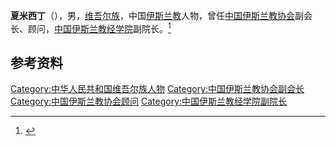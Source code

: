 '''夏米西丁'''（{{bd|？|}}），男，[[维吾尔族|维吾尔族]]，中国[[伊斯兰教|伊斯兰教]]人物，曾任[[中国伊斯兰教协会|中国伊斯兰教协会]]副会长、顾问，[[中国伊斯兰教经学院|中国伊斯兰教经学院]]副院长。<ref>{{Cite web|title=历届领导|url=http://www.chinaislam.net.cn/about/xhld/4/2/201205/29-958.html|accessdate=2020-12-07|work=中国伊斯兰教协会|archive-date=2019-08-11|archive-url=https://web.archive.org/web/20190811043722/http://www.chinaislam.net.cn/about/xhld/4/2/201205/29-958.html|dead-url=no}}</ref>

== 参考资料 ==
{{reflist}}

{{中国人物小作品}}
{{Navboxes 
| title  = 夏米西丁在[[中国伊斯兰教协会|中国伊斯兰教协会]]的职务
| list1  =
{{中国伊斯兰教协会第六届委员会}}
{{中国伊斯兰教协会第七届委员会}}
{{中国伊斯兰教协会第八届委员会}}
}}

{{Authority control}}
{{DEFAULTSORT:X}}
[[Category:中华人民共和国维吾尔族人物|Category:中华人民共和国维吾尔族人物]]
[[Category:中国伊斯兰教协会副会长|Category:中国伊斯兰教协会副会长]]
[[Category:中国伊斯兰教协会顾问|Category:中国伊斯兰教协会顾问]]
[[Category:中国伊斯兰教经学院副院长|Category:中国伊斯兰教经学院副院长]]